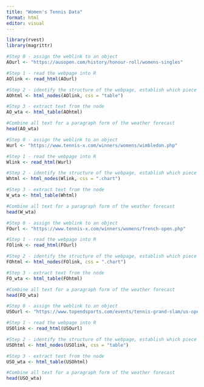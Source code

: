 ```yaml
---
title: "Women's Tennis Data"
format: html
editor: visual
---
```


```r
library(rvest)
library(magrittr)
```


```r
#Step 0 - assign the weblink to an object
AOurl <- "https://ausopen.com/history/honour-roll/womens-singles"

#Step 1 - read the webpage into R
AOlink <- read_html(AOurl)

#Step 2 - identify the structure of the webpage, establish which piece you want to grab by the css code
AOhtml <- html_nodes(AOlink, css = "table")

#Step 3 - extract text from the node
AO_wta <- html_table(AOhtml)

#Combine all text for a paragraph form of the weather forecast
head(AO_wta)
```

```r
#Step 0 - assign the weblink to an object
Wurl <- "https://www.tennis-x.com/winners/womens/wimbledon.php"

#Step 1 - read the webpage into R
Wlink <- read_html(Wurl)

#Step 2 - identify the structure of the webpage, establish which piece you want to grab by the css code
Whtml <- html_nodes(Wlink, css = ".chart")

#Step 3 - extract text from the node
W_wta <- html_table(Whtml)

#Combine all text for a paragraph form of the weather forecast
head(W_wta)
```

```r
#Step 0 - assign the weblink to an object
FOurl <- "https://www.tennis-x.com/winners/womens/french-open.php"

#Step 1 - read the webpage into R
FOlink <- read_html(FOurl)

#Step 2 - identify the structure of the webpage, establish which piece you want to grab by the css code
FOhtml <- html_nodes(FOlink, css = ".chart")

#Step 3 - extract text from the node
FO_wta <- html_table(FOhtml)

#Combine all text for a paragraph form of the weather forecast
head(FO_wta)
```

```r
#Step 0 - assign the weblink to an object
USOurl <- "https://www.topendsports.com/events/tennis-grand-slam/us-open/winners-women.htm"

#Step 1 - read the webpage into R
USOlink <- read_html(USOurl)

#Step 2 - identify the structure of the webpage, establish which piece you want to grab by the css code
USOhtml <- html_nodes(USOlink, css = "table")

#Step 3 - extract text from the node
USO_wta <- html_table(USOhtml)

#Combine all text for a paragraph form of the weather forecast
head(USO_wta)
```



